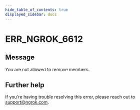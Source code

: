 ```yaml
---
hide_table_of_contents: true
displayed_sidebar: docs
---
```



# ERR_NGROK_6612

## Message

You are not allowed to remove members.

<ErrorDetails error="err_ngrok_6612" />

## Further help

If you're having trouble resolving this error, please reach out to [support@ngrok.com](mailto:support@ngrok.com?subject=Help%20with%20ERR_NGROK_6612).
